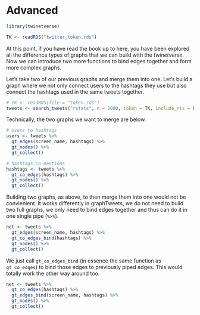 # Advanced {#advanced}

```r
library(twinetverse)

TK <- readRDS("twitter_token.rds")
```

At this point, if you have read the book up to here, you have been explored all the difference types of graphs that we can build with the _twinetverse._ Now we can introduce two more functions to bind edges together and form more complex graphs.

Let's take two of our previous graphs and merge them into one. Let's build a graph where we not only connect users to the hashtags they use but also connect the hashtags used in the same tweets together.

```r
# TK <- readRDS(file = "token.rds")
tweets <- search_tweets("rstats", n = 1000, token = TK, include_rts = FALSE, lang = "en")
```

Technically, the two graphs we want to merge are below.

```r
# Users to hashtags
users <- tweets %>% 
  gt_edges(screen_name, hashtags) %>% 
  gt_nodes() %>% 
  gt_collect()

# hashtags co-mentions
hashtags <- tweets %>% 
  gt_co_edges(hashtags) %>% 
  gt_nodes() %>% 
  gt_collect()
```

Building two graphs, as above, to then merge them into one would not be convienient. It works differently in graphTweets, we do not need to build two full graphs, we only need to bind edges together and thus can do it in one single pipe (`%>%`).

```r
net <- tweets %>% 
  gt_edges(screen_name, hashtags) %>% 
  gt_co_edges_bind(hashtags) %>% 
  gt_nodes() %>% 
  gt_collect()
```

We just call `gt_co_edges_bind` (in essence the same function as `gt_co_edges`) to bind those edges to previously piped edges. This would totally work the other way around too.

```r
net <- tweets %>% 
  gt_co_edges(hashtags) %>%
  gt_edges_bind(screen_name, hashtags) %>% 
  gt_nodes() %>% 
  gt_collect()
```